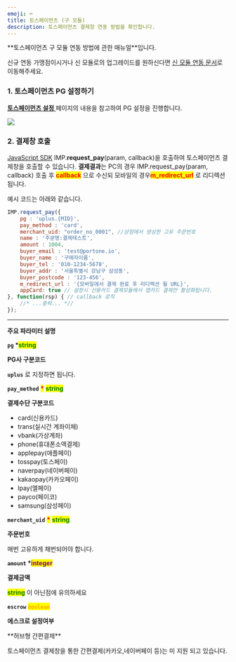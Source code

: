 ```yaml
---
emoji: ⌨
title: 토스페이먼츠 (구 모듈)
description: 토스페이먼츠 결제창 연동 방법을 확인합니다.
---
```





<Hint style="warning">
**토스페이먼츠 구 모듈 연동 방법에 관한 매뉴얼**입니다.

신규 연동 가맹점이시거나 신 모듈로의 업그레이드를 원하신다면 [신 모듈 연동 문서](newtoss/)로 이동해주세요.

</Hint>

### 1. 토스페이먼츠 PG 설정하기

[**토스페이먼츠 설정** ](../../ready/2.-pg/payment-gateway/tosspayments.md)페이지의 내용을 참고하여 PG 설정을 진행합니다.

![](</gitbook-assets/ko/screenshot 2022-05-29 7.38.40.png>)

### 2. 결제창 호출

[JavaScript SDK](../../sdk/javascript-sdk-old/) IMP.**request\_pay**(param, callback)을 호출하여 토스페이먼츠 결제창을 호출할 수 있습니다. **결제결과**는 PC의 경우 IMP.request\_pay(param, callback) 호출 후 <mark style="color:red;">**callback**</mark> 으로 수신되 모바일의 경우<mark style="color:red;">**m\_redirect\_url**</mark> 로 리디렉션됩니다.

예시 코드는 아래와 같습니다.

```javascript title="Javascript SDK"
IMP.request_pay({
    pg : 'uplus.{MID}',
    pay_method : 'card',
    merchant_uid: "order_no_0001", //상점에서 생성한 고유 주문번호
    name : '주문명:결제테스트',
    amount : 1004,
    buyer_email : 'test@portone.io',
    buyer_name : '구매자이름',
    buyer_tel : '010-1234-5678',
    buyer_addr : '서울특별시 강남구 삼성동',
    buyer_postcode : '123-456',
    m_redirect_url : '{모바일에서 결제 완료 후 리디렉션 될 URL}',
    appCard: true // 설정시 신용카드 결제모듈에서 앱카드 결제만 활성화됩니다.
}, function(rsp) { // callback 로직
	//* ...중략... *//
});
```


***

**주요 파라미터 설명**

**`pg` \***<mark style="color:green;">**string**</mark>

**PG사 구분코드**

**`uplus`** 로 지정하면 됩니다.

**`pay_method`** <mark style="color:red;">**\***</mark> <mark style="color:green;">**string**</mark>

**결제수단 구분코드**

* card(신용카드)
* trans(실시간 계좌이체)
* vbank(가상계좌)
* phone(휴대폰소액결제)
* applepay(애플페이)
* tosspay(토스페이)
* naverpay(네이버페이)
* kakaopay(카카오페이)
* lpay(엘페이)
* payco(페이코)
* samsung(삼성페이)

**`merchant_uid`** <mark style="color:red;">**\***</mark> <mark style="color:green;">**string**</mark>

**주문번호**

매번 고유하게 채번되어야 합니다.

**`amount` \***<mark style="color:purple;">**integer**</mark>

**결제금액**

<mark style="color:green;">**string**</mark> 이 아닌점에 유의하세요

**`escrow`** <mark style="color:orange;">**`boolean`**</mark>

**에스크로 설정여부**

<Codepen user="chaiport" slug="qBxbGXy" caption="토스페이먼츠 **결**제창 예제" />

<Hint style="info">
**허브형 간편결제**

토스페이먼츠 결제창을 통한 간편결제(카카오,네이버페이 등)는 미 지원 되고 있습니다.

</Hint>
